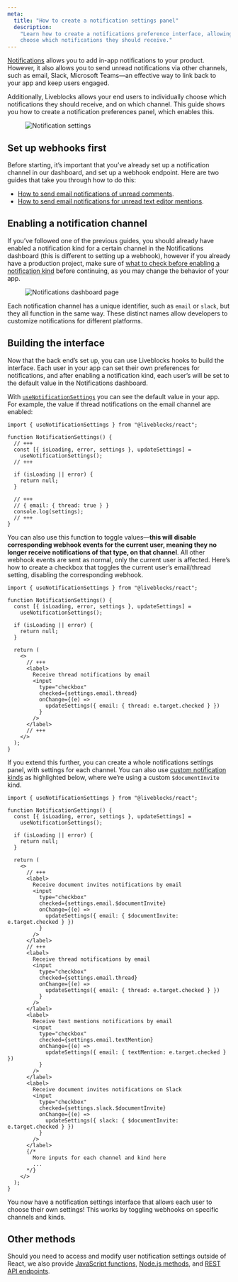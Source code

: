 ```yaml
---
meta:
  title: "How to create a notification settings panel"
  description:
    "Learn how to create a notifications preference interface, allowing users to
    choose which notifications they should receive."
---
```


[Notifications](/docs/ready-made-features/notifications) allows you to add
in-app notifications to your product. However, it also allows you to send unread
notifications via other channels, such as email, Slack, Microsoft Teams—an
effective way to link back to your app and keep users engaged.

Additionally, Liveblocks allows your end users to individually choose which
notifications they should receive, and on which channel. This guide shows you
how to create a notification preferences panel, which enables this.

<Figure>
  <Image
    src="/assets/notifications/notification-settings.jpg"
    alt="Notification settings"
    width={1344}
    height={896}
  />
</Figure>

## Set up webhooks first

Before starting, it’s important that you’ve already set up a notification
channel in our dashboard, and set up a webhook endpoint. Here are two guides
that take you through how to do this:

- [How to send email notifications of unread comments](/docs/guides/how-to-send-email-notifications-of-unread-comments).
- [How to send email notifications for unread text editor mentions](/docs/guides/how-to-send-email-notifications-for-unread-text-editor-mentions).

## Enabling a notification channel

If you’ve followed one of the previous guides, you should already have enabled a
notification kind for a certain channel in the Notifications dashboard (this is
different to setting up a webhook), however if you already have a production
project, make sure of
[what to check before enabling a notification kind](/docs/guides/what-to-check-before-enabling-a-new-notification-kind)
before continuing, as you may change the behavior of your app.

<Figure>
  <Image
    src="/assets/tutorials/webhooks/liveblocks-click-notifications.png"
    alt="Notifications dashboard page"
    width={712}
    height={445}
  />
</Figure>

Each notification channel has a unique identifier, such as `email` or `slack`,
but they all function in the same way. These distinct names allow developers to
customize notifications for different platforms.

## Building the interface

Now that the back end’s set up, you can use Liveblocks hooks to build the
interface. Each user in your app can set their own preferences for
notifications, and after enabling a notification kind, each user’s will be set
to the default value in the Notifications dashboard.

With
[`useNotificationSettings`](/docs/api-reference/liveblocks-react#useNotificationSettings)
you can see the default value in your app. For example, the value if thread
notifications on the email channel are enabled:

```tsx
import { useNotificationSettings } from "@liveblocks/react";

function NotificationSettings() {
  // +++
  const [{ isLoading, error, settings }, updateSettings] =
    useNotificationSettings();
  // +++

  if (isLoading || error) {
    return null;
  }

  // +++
  // { email: { thread: true } }
  console.log(settings);
  // +++
}
```

You can also use this function to toggle values—**this will disable
corresponding webhook events for the current user, meaning they no longer
receive notifications of that type, on that channel**. All other webhook events
are sent as normal, only the current user is affected. Here’s how to create a
checkbox that toggles the current user’s email/thread setting, disabling the
corresponding webhook.

```tsx
import { useNotificationSettings } from "@liveblocks/react";

function NotificationSettings() {
  const [{ isLoading, error, settings }, updateSettings] =
    useNotificationSettings();

  if (isLoading || error) {
    return null;
  }

  return (
    <>
      // +++
      <label>
        Receive thread notifications by email
        <input
          type="checkbox"
          checked={settings.email.thread}
          onChange={(e) =>
            updateSettings({ email: { thread: e.target.checked } })
          }
        />
      </label>
      // +++
    </>
  );
}
```

If you extend this further, you can create a whole notifications settings panel,
with settings for each channel. You can also use
[custom notification kinds](/docs/ready-made-features/notifications/concepts#Custom-notifications)
as highlighted below, where we’re using a custom `$documentInvite` kind.

```tsx
import { useNotificationSettings } from "@liveblocks/react";

function NotificationSettings() {
  const [{ isLoading, error, settings }, updateSettings] =
    useNotificationSettings();

  if (isLoading || error) {
    return null;
  }

  return (
    <>
      // +++
      <label>
        Receive document invites notifications by email
        <input
          type="checkbox"
          checked={settings.email.$documentInvite}
          onChange={(e) =>
            updateSettings({ email: { $documentInvite: e.target.checked } })
          }
        />
      </label>
      // +++
      <label>
        Receive thread notifications by email
        <input
          type="checkbox"
          checked={settings.email.thread}
          onChange={(e) =>
            updateSettings({ email: { thread: e.target.checked } })
          }
        />
      </label>
      <label>
        Receive text mentions notifications by email
        <input
          type="checkbox"
          checked={settings.email.textMention}
          onChange={(e) =>
            updateSettings({ email: { textMention: e.target.checked } })
          }
        />
      </label>
      <label>
        Receive document invites notifications on Slack
        <input
          type="checkbox"
          checked={settings.slack.$documentInvite}
          onChange={(e) =>
            updateSettings({ slack: { $documentInvite: e.target.checked } })
          }
        />
      </label>
      {/*
        More inputs for each channel and kind here
        ...
      */}
    </>
  );
}
```

You now have a notification settings interface that allows each user to choose
their own settings! This works by toggling webhooks on specific channels and
kinds.

## Other methods

Should you need to access and modify user notification settings outside of
React, we also provide
[JavaScript functions](/docs/api-reference/liveblocks-client#Client.getNotificationSettings),
[Node.js methods](/docs/api-reference/liveblocks-node#get-users-userId-notification-settings),
and
[REST API endpoints](/docs/api-reference/rest-api-endpoints#get-rooms-roomId-users-userId-notification-settings).
